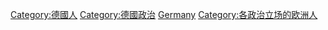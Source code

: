 [[Category:德國人|Category:德國人]]
[[Category:德國政治|Category:德國政治]]
[[Category:依政治立場劃分的各國人物|Germany]]
[[Category:各政治立场的欧洲人|Category:各政治立场的欧洲人]]